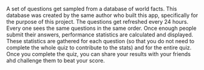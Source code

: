 A set of questions get sampled from a database of world facts. This database was created by the same author who built this app, specifically for the purpose of this project. The questions get refreshed every 24 hours. Every one sees the same questions in the same order. Once enough people submit their answers, performance statistics are calculated and displayed. These statistics are gathered for each question (so that you do not need to complete the whole quiz to contribute to the stats) and for the entire quiz. Once you complete the quiz, you can share your results with your friends ahd challenge them to beat your score.